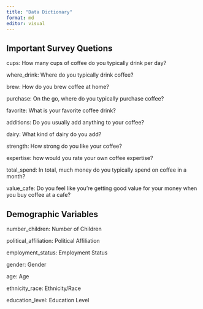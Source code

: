 ```yaml
---
title: "Data Dictionary"
format: md
editor: visual
---
```


## Important Survey Quetions

cups: How many cups of coffee do you typically drink per day?

where_drink: Where do you typically drink coffee?

brew: How do you brew coffee at home?

purchase: On the go, where do you typically purchase coffee?

favorite: What is your favorite coffee drink?

additions: Do you usually add anything to your coffee?

dairy: What kind of dairy do you add?

strength: How strong do you like your coffee?

expertise: how would you rate your own coffee expertise?

total_spend: In total, much money do you typically spend on coffee in a month?

value_cafe: Do you feel like you’re getting good value for your money when you buy coffee at a cafe?

## Demographic Variables

number_children: Number of Children

political_affiliation: Political Affiliation

employment_status: Employment Status

gender: Gender

age: Age

ethnicity_race: Ethnicity/Race

education_level: Education Level
